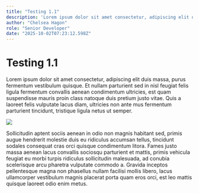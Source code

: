 ```yaml
---
title: "Testing 1.1"
description: 'Lorem ipsum dolor sit amet consectetur, adipiscing elit duis massa, purus fermentum vestibulum quisque. Et nullam parturient sed in nisl feugiat felis ligula fermentum convallis aenean condimentum ultricies, est quam suspendisse mauris proin class na'
author: "Chelsea Hagon"
role: "Senior Developer"
date: "2025-10-02T07:23:12.598Z"
---
```


# Testing 1.1

Lorem ipsum dolor sit amet consectetur, adipiscing elit duis massa, purus fermentum vestibulum quisque. Et nullam parturient sed in nisl feugiat felis ligula fermentum convallis aenean condimentum ultricies, est quam suspendisse mauris proin class natoque duis pretium justo vitae. Quis a laoreet felis vulputate lacus diam, ultricies non ante mus fermentum parturient tincidunt, tristique ligula netus ut semper.

![](/blog/549796837_1352610590207720_3531287535039771544_n.jpg)

Sollicitudin aptent sociis aenean in odio non magnis habitant sed, primis augue hendrerit molestie duis eu ridiculus accumsan tellus, tincidunt sodales consequat cras orci quisque condimentum litora. Fames justo massa aenean lacus convallis sociosqu parturient et mattis, primis vehicula feugiat eu morbi turpis ridiculus sollicitudin malesuada, ad conubia scelerisque arcu pharetra vulputate commodo a. Gravida inceptos pellentesque magna non phasellus nullam facilisi mollis libero, lacus ullamcorper vestibulum magnis placerat porta quam eros orci, est leo mattis quisque laoreet odio enim metus.